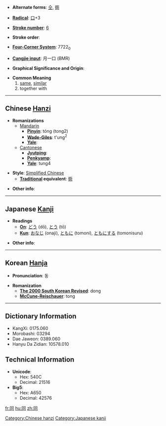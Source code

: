* '''Alternate forms''': [[仝]], [[衕]]

* '''[[Wiktionary:Chinese radical index| Radical]]''': [[Wiktionary:Chinese radical index 口|口]]+3

* '''[[Wiktionary:Chinese total strokes index|Stroke number]]''': [[Wiktionary:Chinese total strokes index 6|6]]

* '''Stroke order''': 

* '''[[Wiktionary:Chinese four corner index|Four-Corner System]]''': 7722<sub>0</sub>

* '''[[Wiktionary:Chinese Cangjie index|Cangjie input]]''': 月一口 (BMR)

* '''Graphical Significance and Origin''': 

* '''Common Meaning'''
*#[[same]], [[similar]]
*# together with

----

== Chinese [[Hanzi]] ==

* '''Romanizations'''
** [[Mandarin]]
*** '''[[Pinyin]]''': tóng (tong2)
*** '''[[Wade-Giles]]''': t'ung<sup>2</sup>
*** '''[[Yale]]''': 
**[[Cantonese]]
***'''[[Jyutping]]''':
***'''[[Penkyamp]]''': 
***'''[[Yale]]''': tung4

* '''Style''': [[Simplified Chinese]] 
** '''[[Traditional Chinese|Traditional]] equivalent''': [[衕]]

* '''Other info''': 

----

== Japanese [[Kanji]] ==

* '''Readings'''
** '''[[On]]''': [[どう]] (dō), [[とう]] (tō)
** '''[[Kun]]''': [[おなじ]] (onaji), [[ともに]] (tomoni), [[ともにする]] (tomonisuru)

* '''Other info''':  

----

== Korean [[Hanja]] ==

* '''Pronunciation''': 동

* '''Romanization'''
** '''[[The 2000 South Korean Revised Romanization|The 2000 South Korean Revised]]''': dong
** '''[[McCune-Reischauer]]''': tong

----

== Dictionary Information ==

* KangXi: 0175.060
* Morobashi: 03294
* Dae Jaweon: 0389.060
* Hanyu Da Zidian: 10578.010

== Technical Information ==

* '''Unicode''':
** Hex: 540C
** Decimal: 21516
* '''Big5''':
** Hex: A650
** Decimal: 42576

[[Category:Chinese hanzi]]
[[Category:Japanese kanji]]

[[fr:同]]
[[hu:同]]
[[zh:同]]